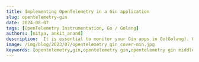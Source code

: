 ```yaml
---
title: Implementing OpenTelemetry in a Gin application 
slug: opentelemetry-gin
date: 2024-08-07
tags: [OpenTelemetry Instrumentation, Go / Golang]
authors: [nitya, ankit_anand]
description:  It is essential to monitor your Gin apps in Go(Golang). OpenTelemetry can help instrument Gin apps and provide you with end-to-end tracing. In this guide, we will demonstrate how to instrument your Gin app with OpenTelemetry...
image: /img/blog/2023/07/opentelemetry_gin_cover-min.jpg
keywords: [opentelemetry,gin,opentelemetry gin,opentelemetry gin middleware,opentelemetry gin example,opentelemetry gorm,gorm,golang,apm tools,application performance monitoring]
---
```


<head>
  <script
    type="application/ld+json"
    dangerouslySetInnerHTML={{ __html: JSON.stringify({
  "@context": "https://schema.org",
  "@type": "TechArticle",
  "headline": "Implementing OpenTelemetry in a Gin application",
  "alternativeHeadline": "How to use OpenTelemetry for tracing and monitoring Gin applications in Go",
  "author": {
    "@type": "Person",
    "name": "Nitya"
  },
  "publisher": {
    "@type": "Organization",
    "name": "SigNoz",
    "logo": {
      "@type": "ImageObject",
      "url": "https://signoz.io/img/SigNozLogo-orange.svg"
    }
  },
  "datePublished": "2023-07-28T00:00:00Z",
  "dateModified": "2024-08-07T00:00:00Z",
  "mainEntityOfPage": {
    "@type": "WebPage",
    "@id": "https://signoz.io/blog/opentelemetry-gin/"
  },
  "description": "Learn how to implement OpenTelemetry in a Gin application for end-to-end tracing and monitoring. This guide covers instrumenting Gin and GORM with OpenTelemetry and visualizing data using SigNoz.",
  "keywords": "opentelemetry, gin, opentelemetry gin, opentelemetry gin middleware, opentelemetry gin example, opentelemetry gorm, gorm, golang, apm tools, application performance monitoring",
  "articleSection": "Technology",
  "inLanguage": "en",
  "isPartOf": {
    "@type": "Blog",
    "name": "SigNoz Blog",
    "url": "https://signoz.io/blog/"
  },
  "about": [
    {
      "@type": "Thing",
      "name": "OpenTelemetry",
      "description": "An open-source observability framework for cloud-native software"
    },
    {
      "@type": "Thing",
      "name": "Gin",
      "description": "A web framework written in Go"
    },
    {
      "@type": "Thing",
      "name": "Application Performance Monitoring",
      "description": "The practice of monitoring software applications to detect and diagnose performance issues"
    }
  ],
  "mentions": [
    {
      "@type": "SoftwareApplication",
      "name": "OpenTelemetry",
      "applicationCategory": "Observability Framework"
    },
    {
      "@type": "SoftwareApplication",
      "name": "Gin",
      "applicationCategory": "Web Framework"
    },
    {
      "@type": "SoftwareApplication",
      "name": "GORM",
      "applicationCategory": "ORM Library"
    },
    {
      "@type": "SoftwareApplication",
      "name": "SigNoz",
      "applicationCategory": "Application Performance Monitoring"
    }
  ],
  "mainEntity": {
    "@type": "HowTo",
    "name": "How to Implement OpenTelemetry in a Gin Application",
    "step": [
      {
        "@type": "HowToStep",
        "name": "Install SigNoz",
        "text": "Install SigNoz as the backend analysis tool for OpenTelemetry data"
      },
      {
        "@type": "HowToStep",
        "name": "Get sample Gin app",
        "text": "Clone a sample Go application with Gin framework"
      },
      {
        "@type": "HowToStep",
        "name": "Configure OpenTelemetry",
        "text": "Declare variables for configuring OpenTelemetry in your Gin application"
      },
      {
        "@type": "HowToStep",
        "name": "Instrument Gin with OpenTelemetry",
        "text": "Add OpenTelemetry instrumentation to your Gin application"
      },
      {
        "@type": "HowToStep",
        "name": "Add OpenTelemetry Gin middleware",
        "text": "Implement the OpenTelemetry middleware in your Gin application"
      },
      {
        "@type": "HowToStep",
        "name": "Set environment variables",
        "text": "Set the necessary environment variables for OpenTelemetry data export"
      },
      {
        "@type": "HowToStep",
        "name": "Generate sample data",
        "text": "Create and retrieve books using the sample Gin application to generate telemetry data"
      },
      {
        "@type": "HowToStep",
        "name": "Visualize data in SigNoz",
        "text": "Access the SigNoz UI to visualize and analyze the collected telemetry data"
      },
      {
        "@type": "HowToStep",
        "name": "Monitor GORM with OpenTelemetry",
        "text": "Instrument the GORM database client with OpenTelemetry for database query tracing"
      }
    ]
  }
}) }}
  />
</head>

OpenTelemetry can be used to trace Gin applications for performance issues and bugs. OpenTelemetry is an open-source project under the Cloud Native Computing Foundation (<a href = "https://www.cncf.io/" rel="noopener noreferrer nofollow" target="_blank">CNCF</a>) that aims to standardize the generation and collection of telemetry data like logs, metrics, and traces.



![Cover Image](/img/blog/2023/07/opentelemetry_gin_cover.webp)

Gin is an HTTP web framework written in Go (Golang). It features a Martini-like API with much better performance -- up to 40 times faster.

If you need smashing performance, get yourself some Gin!

Gin framework has a very small footprint and great speed because it's built on HttpRouter, a lightweight, high-performance HTTP request router. HttpRouter and Gin use a radix tree to parse long and complicated route requests quickly.

<a href = "https://github.com/open-telemetry/opentelemetry-go-contrib/blob/main/instrumentation/github.com/gin-gonic/gin/otelgin/gintrace.go" rel="noopener noreferrer nofollow" target="_blank">OpenTelemetry Middleware for Gin</a>


In this tutorial, we will demonstrate how to use the OpenTelemetry Gin middleware to generate end-to-end tracing. We will also instrument GORM database client using OpenTelemetry libraries.

Before we demonstrate how to implement the OpenTelemetry libraries, let’s have a brief overview of OpenTelemetry.

## What is OpenTelemetry?

<a href = "https://opentelemetry.io/" rel="noopener noreferrer nofollow" target="_blank">OpenTelemetry</a> is an open-source vendor-agnostic set of tools, APIs, and SDKs used to instrument applications to create and manage telemetry data (logs, metrics, and traces). It aims to make telemetry data, a built-in feature of cloud-native software applications.

The telemetry data is then sent to an observability tool for storage and visualization.

<figure data-zoomable align='center'>
    <img src="/img/blog/2022/04/how_opentelemetry_fits.webp" alt="How opentelemetry fits with an application"/>
    <figcaption><i>OpenTelemetry libraries instrument application code to generate telemetry data that is then sent to an observability tool for storage & visualization</i></figcaption>
</figure>


OpenTelemetry is the bedrock for setting up an observability framework. It also provides you the freedom to choose a backend analysis tool of your choice.

## OpenTelemetry and SigNoz

In this tutorial, we will use SigNoz as our backend analysis tool. SigNoz is a full-stack open-source APM tool that can be used for storing and visualizing the telemetry data collected with OpenTelemetry. It is built natively on OpenTelemetry and works on the OTLP data formats.

SigNoz provides query and visualization capabilities for the end-user and comes with out-of-box charts for application metrics and traces.

Now let’s get down to how to implement OpenTelemetry Gin libraries and then visualize the collected data in SigNoz.

## Running Gin application with OpenTelemetry

**Step 1: Install SigNoz**<br></br>
First, you need to install SigNoz so that OpenTelemetry can send the data to it.

SigNoz can be installed on macOS or Linux computers in just three steps by using a simple installation script.

The install script automatically installs Docker Engine on Linux. However, on macOS, you must manually install <a href = "https://docs.docker.com/engine/install/" rel="noopener noreferrer nofollow" target="_blank">Docker Engine</a> before running the install script.

```bash
git clone -b main https://github.com/SigNoz/signoz.git
cd signoz/deploy/
./install.sh
```

You can visit our documentation for instructions on how to install SigNoz using Docker Swarm and Helm Charts.

[![Deployment Docs](/img/blog/common/deploy_docker_documentation.webp)](https://signoz.io/docs/install/)

When you are done installing SigNoz, you can access the UI at [http://localhost:3301](http://localhost:3301/application)

<figure data-zoomable align='center'>
    <img src="/img/blog/2022/02/signoz_dashboard.webp" alt="SigNoz dashboard"/>
    <figcaption><i>SigNoz dashboard - It shows services from a sample app that comes bundled with the application</i></figcaption>
</figure>


**Step 2: Get sample Gin app in Golang**<br></br>
<a href = "https://github.com/SigNoz/sample-golang-app" rel="noopener noreferrer nofollow" target="_blank">Sample Go application</a>

It contains the sample boilerplate code that we will instrument. 

If you want to follow the tutorial, then you should follow the `without-instrumentation` branch.

**Step 3:  Declare few variables for configuring OpenTelemetry**<br></br>
Declare the following global variables in main.go which we will use to configure OpenTelemetry

```go
var (
	serviceName  = os.Getenv("SERVICE_NAME")
	collectorURL = os.Getenv("OTEL_EXPORTER_OTLP_ENDPOINT")
	insecure     = os.Getenv("INSECURE_MODE")
)
```

**Step 4:  Instrument your Gin application with OpenTelemetry**<br></br>
To configure your application to send data we will need a function to initialize OpenTelemetry. Add the following snippet of code in your `main.go` file.

```go
import (
  .....

	"github.com/gin-gonic/gin"
	"go.opentelemetry.io/otel"
	"go.opentelemetry.io/otel/attribute"
	"go.opentelemetry.io/otel/exporters/otlp/otlptrace"
	"go.opentelemetry.io/otel/exporters/otlp/otlptrace/otlptracegrpc"

	"go.opentelemetry.io/otel/sdk/resource"
	sdktrace "go.opentelemetry.io/otel/sdk/trace"
)

func initTracer() func(context.Context) error {

	secureOption := otlptracegrpc.WithTLSCredentials(credentials.NewClientTLSFromCert(nil, ""))
	if len(insecure) > 0 {
		secureOption = otlptracegrpc.WithInsecure()
	}

	exporter, err := otlptrace.New(
		context.Background(),
		otlptracegrpc.NewClient(
			secureOption,
			otlptracegrpc.WithEndpoint(collectorURL),
		),
	)

	if err != nil {
		log.Fatal(err)
	}
	resources, err := resource.New(
		context.Background(),
		resource.WithAttributes(
			attribute.String("service.name", serviceName),
			attribute.String("library.language", "go"),
		),
	)
	if err != nil {
		log.Printf("Could not set resources: ", err)
	}

	otel.SetTracerProvider(
		sdktrace.NewTracerProvider(
			sdktrace.WithSampler(sdktrace.AlwaysSample()),
			sdktrace.WithBatcher(exporter),
			sdktrace.WithResource(resources),
		),
	)
	return exporter.Shutdown
}
```

**Step 5:  Initialize the tracer in main.go**<br></br>
Modify the main function to initialise the tracer  in `main.go`. Initiate the tracer at the very beginning of our main function.

```jsx
func main() {
	cleanup := initTracer()
	defer cleanup(context.Background())

	......
}
```

**Step 6:  Add the OpenTelemetry Gin middleware**<br></br>
Configure Gin to use the middleware by adding the following lines in `main.go`.

```jsx
import (
	....
  "go.opentelemetry.io/contrib/instrumentation/github.com/gin-gonic/gin/otelgin"
)

func main() {
	......
	r := gin.Default()
	r.Use(otelgin.Middleware(serviceName))
	......
}
```

**Step 7: Set environment variables and run your Gin application**<br></br>
Now that you have instrumented your Gin application with OpenTelemetry, you need to set some environment variables to send data to the SigNoz backend:
```
SERVICE_NAME=goApp INSECURE_MODE=true OTEL_EXPORTER_OTLP_ENDPOINT=<IP of SigNoz backend>:4317 go run main.go
```

IP os SigNoz backend should be **without http/https scheme.**

`SERVICE_NAME`: goGinApp (you can name it whatever you want)

`OTEL_EXPORTER_OTLP_ENDPOINT`: localhost:4317

Since we have installed SigNoz on our local machine, we use the above IP. If you install SigNoz on a different machine, you can update it with the relevant IP.

Hence, the final run command looks like this:

```jsx
SERVICE_NAME=goGinApp INSECURE_MODE=true OTEL_EXPORTER_OTLP_ENDPOINT=localhost:4317 go run main.go
```


<Admonition type="info">

Do not use `http` or `https` in the IP address. For example, if the IP is `http://test.com` then the `OTEL_EXPORTER_OTLP_ENDPOINT` will be `test.com:4317`

</Admonition>


**Step 8:** **Generate some data**<br></br>
In order to monitor your Gin application with SigNoz, you first need to generate some data.

- Create a book
    
    ```jsx
    curl --location --request POST 'localhost:8091/books' \
    --header 'Content-Type: application/json' \
    --data-raw '{
        "title": "book 1",
        "author": "John Doe"
    }'
    ```

	<figure data-zoomable align='center'>
    <img src="/img/blog/2022/04/otel_gin_create_a_book.webp" alt="SigNoz dashboard"/>
	</figure>

    

- Check the list of books by running the following Curl
    
    ```jsx
    curl --location --request GET 'localhost:8091/books'
    ```
    

**Step 9: Visualize the collected data in SigNoz**<br></br>
Access the signoz UI  on [http://localhost:3301/application](http://localhost:3301/application) 

Go to `Services` → `goGinApp` → you will be able to see the dashboard

<figure data-zoomable align='center'>
    <img src="/img/blog/2022/04/goginapp_signoz_dashboard.webp" alt="Gin app being monitored on SigNoz dashboard"/>
    <figcaption><i>Your Gin application being monitored on the SigNoz dashboard</i></figcaption>
</figure>


You can monitor application metrics like application latency, requests per second, error percentage, etc. with the `Services` tab of SigNoz.

<figure data-zoomable align='center'>
    <img src="/img/blog/2022/04/gin_application_metrics.webp" alt="OpenTelemetry Gin application metrics"/>
    <figcaption><i>You can monitor your Gin application metrics like application latency, requests per second, error percentage, etc.</i></figcaption>
</figure>


OpenTelemetry captures tracing data from your Gin application as well. Tracing data can help you visualize how user requests perform across services in a multi-service application.

In the `Traces` tab of SigNoz, you can analyze the tracing data using filters based on tags, status codes, service names, operations, etc.

<figure data-zoomable align='center'>
    <img src="/img/blog/2022/04/gin_application_traces.webp" alt="OpenTelemetry Gin application traces"/>
    <figcaption><i>Use powerful filters to analyze your tracing data from the Gin application</i></figcaption>
</figure>


You can also visualize your tracing data with the help of flamegraphs and Gantt charts.

<figure data-zoomable align='center'>
    <img src="/img/blog/2022/04/gin_application_flamegraph.webp" alt="Visualize your tracing data with the help of flamegraphs and gantt charts"/>
    <figcaption><i>Flamegraphs and Gantt charts on SigNoz dashboard</i></figcaption>
</figure>


SigNoz also provides log management as a feature. With SigNoz you can can have metrics, traces, and logs under a single pane of glass.

You can also monitor Gorm with OpenTelemetry libraries.

## Monitoring GORM database client with OpenTelemetry

We have instrumented our Gin which will help us trace HTTP requests but we might want to trace the DB calls as well. 

OpenTelemetry provides an `otelgorm` plugin to monitor GORM database client.

You can follow the below steps to instrument your GORM database client with OpenTelemetry.

**Step 1: Initialise GORM to use OpenTelemetry by updating the `models/setup.go`**  

```jsx
func ConnectDatabase() {
	.....
	DB = database
	if err := DB.Use(otelgorm.NewPlugin()); err != nil {
		panic(err)
	}
}  
```

**Step 2: Update all the database calls to use the request context by modifying  `controllers/books.go`**

`models.DB` will be changed to `models.DB.WithContext(c.Request.Context())`

```jsx
func FindBooks(c *gin.Context) {
	.....
	models.DB.WithContext(c.Request.Context()).Find(&books)
	.....
}
```

The above change should be done for all the DB calls.

Now run your application and execute the curl requests again. You will be able to see DB traces as well.

<figure data-zoomable align='center'>
    <img src="/img/blog/2022/04/gin_application_gorm_flamegraph.webp" alt="Visualize your tracing data with the help of flamegraphs and gantt charts"/>
    <figcaption><i>You can also monitor GORM database client using OpenTelemetry and SigNoz</i></figcaption>
</figure>

## Best Practices and Common Pitfalls

To get the most out of OpenTelemetry in your Gin application:

- **Use sampling**: For high-traffic applications, implement trace sampling to reduce data volume and costs.
- **Secure sensitive data**: Be cautious about what information you include in spans and logs to protect user privacy.
- **Monitor performance impact**: While OpenTelemetry is designed to be lightweight, monitor its impact on your application's performance.
- **Implement error handling**: Ensure your instrumentation code handles errors gracefully to avoid impacting your application's reliability.

Common pitfalls to avoid:

- Over-instrumenting: Start with basic instrumentation and add more as needed.
- Ignoring context propagation: Ensure you're properly passing context through your application to maintain trace continuity.
- Neglecting to update dependencies: Keep your OpenTelemetry libraries up-to-date to benefit from performance improvements and bug fixes.

## Conclusion

Using OpenTelemetry libraries, you can instrument your Gin applications for end-to-end tracing. You can then use an open-source APM tool like SigNoz to ensure the smooth performance of your Gin applications.

OpenTelemetry is the future for setting up observability for cloud-native apps. It is backed by a huge community and covers a wide variety of technology and frameworks. Using OpenTelemetry, engineering teams can instrument polyglot and distributed applications with peace of mind.

SigNoz is an open-source observability tool that comes with a SaaS-like experience. You can try out SigNoz by visiting its GitHub repo.

[![SigNoz GitHub repo](/img/blog/common/signoz_github.webp)](https://github.com/SigNoz/signoz)

If you want to get started quickly, try [SigNoz cloud](https://signoz.io/teams/).

## FAQs

### How does OpenTelemetry impact Gin application performance?

OpenTelemetry is designed to have minimal impact on application performance. However, the exact impact depends on factors like the amount of data collected and the sampling rate. Monitor your application's performance before and after implementing OpenTelemetry to assess the impact.

### Can I use OpenTelemetry with existing monitoring tools in my Gin app?

Yes, OpenTelemetry is designed to be vendor-neutral. Many existing monitoring tools support OpenTelemetry data, allowing you to integrate it with your current observability stack.

### What are the best practices for securing sensitive data in OpenTelemetry traces?

To secure sensitive data:
1. Use sampling to reduce the amount of data collected.
2. Implement data scrubbing to remove sensitive information from spans and logs.
3. Use attribute limits to prevent accidentally logging large amounts of potentially sensitive data.
4. Ensure your chosen backend implements proper access controls and encryption.

### How can I correlate traces across multiple Gin-based microservices?

OpenTelemetry supports distributed tracing out of the box. Ensure you're propagating the trace context between services, either manually or using OpenTelemetry's automatic context propagation features. This allows you to view a single trace spanning multiple services in your chosen backend.

### What is OpenTelemetry and how does it work with Gin applications?
OpenTelemetry is an open-source observability framework that provides a set of APIs, libraries, and tools to instrument, generate, collect, and export telemetry data (metrics, logs, and traces). When used with Gin applications, OpenTelemetry can help you trace HTTP requests, monitor performance, and identify bottlenecks in your Go web applications.

### How do I instrument my Gin application with OpenTelemetry?
To instrument your Gin application with OpenTelemetry:
1. Install the necessary OpenTelemetry packages
2. Initialize a tracer in your main function
3. Add the OpenTelemetry Gin middleware to your application
4. Set environment variables for the OpenTelemetry exporter
5. Run your application and generate some data

### Can I monitor database calls with OpenTelemetry in a Gin application?
Yes, you can monitor database calls using OpenTelemetry in a Gin application. For GORM, you can use the `otelgorm` plugin to trace database operations. This allows you to see detailed information about your database queries within the same tracing context as your HTTP requests.

### What backend tool can I use to visualize OpenTelemetry data from my Gin application?
While OpenTelemetry is vendor-agnostic, this article recommends using SigNoz as the backend analysis tool. SigNoz is an open-source APM tool that natively supports OpenTelemetry data formats and provides visualization for metrics, traces, and logs.

### How does OpenTelemetry help in monitoring microservices-based applications?
OpenTelemetry is particularly useful for microservices-based applications as it provides distributed tracing capabilities. This allows you to track requests as they move through different services, helping you understand the flow of requests, identify performance bottlenecks, and debug issues across your entire system.

### What are the benefits of using OpenTelemetry with Gin compared to other monitoring solutions?
Using OpenTelemetry with Gin offers several advantages:
1. Open-source and vendor-agnostic, giving you flexibility in choosing backend tools
2. Standardized approach to instrumentation across different languages and frameworks
3. Comprehensive observability with metrics, logs, and traces in a single framework
4. Active community support and ongoing development
5. Easy integration with various backend analysis tools

### How can I customize the data collected by OpenTelemetry in my Gin application?
You can customize the data collected by OpenTelemetry in your Gin application by:
1. Adding custom attributes to spans
2. Creating custom spans for specific operations
3. Configuring sampling rates
4. Implementing custom exporters
5. Using context propagation to pass additional information between services

---

**Further Reading**

[Monitor a Golang application using OpenTelemetry and SigNoz](https://signoz.io/blog/monitoring-your-go-application-with-signoz/)

[Why is Distributed Tracing needed in microservices-based applications?](https://signoz.io/blog/distributed-tracing-in-microservices/)
